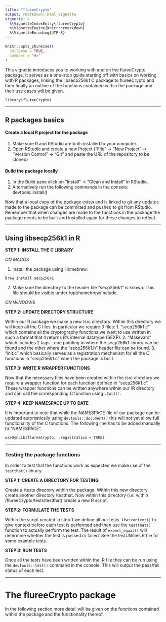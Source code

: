 ```yaml
---
title: "flureeCrypto"
output: rmarkdown::html_vignette
vignette: >
  %\VignetteIndexEntry{flureeCrypto}
  %\VignetteEngine{knitr::rmarkdown}
  %\VignetteEncoding{UTF-8}
---
```


```r
knitr::opts_chunk$set(
  collapse = TRUE,
  comment = "#>"
)
```

This vignette introduces you to working with and on the flureeCrypto package.
It serves as a one-stop guide starting off with basics on working with R 
packages, linking the libsecp256k1 C package to flureeCrypto and then finally an 
outline of the functions contained within the package and their use cases  will 
be given.

```r
library(flureeCrypto)
```

-------------------------------------------------------------------------------

## R packages basics

#### Create a local R project for the package

1.	Make sure R and RStudio are both installed to your computer.
2.	Open RStudio and create a new Project (“File” -> “New Project” -> 
“Version Control” -> “Git”   and paste the URL of the repository to be cloned)

#### Build the package locally 

1. In the Build pane click on “Install” -> “Clean and Install” in RStudio.
2. Alternatively run the following commands in the console:  devtools::install()

Now that a local copy of the package exists and is linked to git any updates 
made to the package can be committed and pushed to git from RStudio.  Remember 
that when changes are made to the functions in the package the package needs to 
be built and installed again for these changes to reflect.

-------------------------------------------------------------------------------

## Using libsecp256k1 in R


**STEP 1:  INSTALL THE C LIBRARY**

*ON MACOS*

1. Install the package using Homebrew: 
```
brew install secp256k1
```
2. Make sure the directory to the header file "secp256k1" is known. This file 
should be visible under /opt/homebrew/include.

*ON WINDOWS*


**STEP 2:  UPDATE DIRECTORY STRUCTURE**

Within our R package we make a new /src directory.  Within this directory we 
will keep all the C files.  In particular we require 3 files:
1. "secp256k1.c" which contains all the cryptography functions we want to use 
written in such a format that it returns R's internal datatype (SEXP).
2. "Makevars" which includes 2 tags - one pointing to where the secp256k1 
library can be found and the other where the "secp256k1.h" header file can be 
found.
3. "init.c" which basically serves as a registration mechanism for all the 
C functions in "secp256k1.c" when the package is built. 

**STEP 3:  WRITE R WRAPPER FUNCTIONS**

Now that the necessary files have been created within the /src directory we 
require a wrapper function for each function defined in "secp256k1.c".  These 
wrapper functions can be written anywhere within our /R directory and can call
the corresponding C function using `.Call()`.

**STEP 4:  KEEP NAMESPACE UP TO DATE**

It is important to note that while the NAMESPACE file of our package can be 
updated automatically using `devtools::document()` this will not yet allow
full functionality of the C functions. 
The following line has to be added manually to "NAMESPACE".
```
useDynLib(flureeCrypto, .registration = TRUE)
```
-------------------------------------------------------------------------------

### Testing the package functions

In order to test that the functions work as expected we make use of the 
`testthat()` library.

**STEP 1:  CREATE A DIRECTORY FOR TESTING**

Create a /tests directory within the package. Within this new directory create 
another directory /testthat.  Now within this directory 
(i.e. within /flureeCrypto/tests/testthat) create a new R script.

**STEP 2:  FORMULATE THE TESTS**

Within the script created in step 1 we define all our tests.  Use 
`context()` to give context before each test is performed and then use the 
`testthat()` function to actually perform the test.  The result of 
`expect_equal()` will determine whether the test is passed or failed.  See the 
testUtilities.R file for some example tests.

**STEP 3:  RUN TESTS**

Once all the tests have been written within the .R file they can be run using 
the `devtools::test()` command in the console. This will output the pass/fail 
status of each test. 

-------------------------------------------------------------------------------
# The **flureeCrypto** package

In the following section more detail will be given on the functions contained 
within the package and the functionality thereof. 

